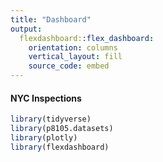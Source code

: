 ```yaml
---
title: "Dashboard"
output: 
  flexdashboard::flex_dashboard:
    orientation: columns
    vertical_layout: fill
    source_code: embed 
---
```


#### NYC Inspections

```r

library(tidyverse)
library(p8105.datasets)
library(plotly)
library(flexdashboard)

```



